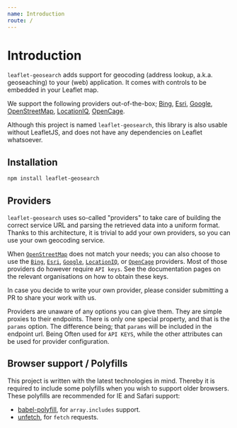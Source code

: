 ```yaml
---
name: Introduction
route: /
---
```



# Introduction
`leaflet-geosearch` adds support for geocoding (address lookup, a.k.a. geoseaching) to your (web) application. It comes with controls to be embedded in your Leaflet map.


We support the following providers out-of-the-box; [Bing](/providers/bing), [Esri](/providers/esri), [Google](/providers/google), [OpenStreetMap](/providers/openstreetmap), [LocationIQ](/providers/locationiq), [OpenCage](/providers/opencage).

Although this project is named `leaflet-geosearch`, this library is also usable without LeafletJS, and does not have any dependencies on Leaflet whatsoever.

<Playground>
  <Map />
</Playground>

## Installation

```bash
npm install leaflet-geosearch
```

## Providers
`leaflet-geosearch` uses so-called "providers" to take care of building the correct service URL and parsing the retrieved data into a uniform format. Thanks to this architecture, it is trivial to add your own providers, so you can use your own geocoding service.

When [`OpenStreetMap`](/providers/openstreet) does not match your needs; you can also choose to use the [`Bing`](/providers/bing), [`Esri`](/providers/esri), [`Google`](/providers/google), [`LocationIQ`](/providers/locationiq), or [`OpenCage`](/providers/opencage) providers. Most of those providers do however require `API keys`. See the documentation pages on the relevant organisations on how to obtain these keys.

In case you decide to write your own provider, please consider submitting a PR to share your work with us.

Providers are unaware of any options you can give them. They are simple proxies to their endpoints. There is only one special property, and that is the `params` option. The difference being; that `params` will be included in the endpoint url. Being Often used for `API KEYS`, while the other attributes can be used for provider configuration.

## Browser support / Polyfills
This project is written with the latest technologies in mind. Thereby it is required to include some polyfills when you wish to support older browsers. These polyfills are recommended for IE and Safari support:

- [babel-polyfill][1], for `array.includes` support.
- [unfetch][2], for `fetch` requests.

[1]: https://npm.im/babel-polyfill
[2]: https://npm.im/unfetch
